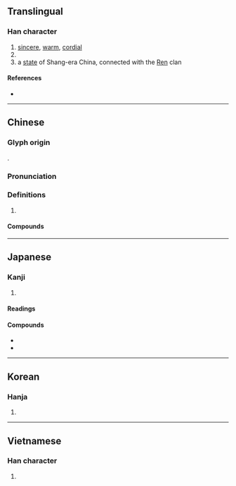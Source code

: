 {{also|挚}}
{{character info/new}}
==Translingual==

===Han character===
{{Han char|rn=64|rad=手|as=11|sn=15|four=44502|canj=GIQ|ids=⿱執手}}

# [[sincere]], [[warm]], [[cordial]]
# {{surname|lang=zh}}
# a [[state]] of Shang-era China, connected with the [[任|Ren]] clan

====References====
* {{Han ref|kx=0451.180|dkj=12632|dj=0801.280|hdz=31939.100|uh=646F|ud=25711|bh=BCB0|bd=48304}}

----

==Chinese==
{{zh-forms|s=挚}}

===Glyph origin===
{{Han etym}}
{{Han compound|執|手|c1=p|c2=s|t2=hand|ls=psc}}.

===Pronunciation===
{{zh-pron
|m=zhì
|c=zi3
|mn=qz,tw,xm,zz:chì
|mc=y
|oc=y
|cat=
}}

===Definitions===
{{zh-hanzi}}

# {{rfdef|zh}}

====Compounds====
{{zh-der|情真意摯|懇摯|摯友|摯情|摯愛|摯而有別|摯虞|摯誠|深摯|盧摯|真摯|誠摯|鷹擊毛摯}}

----

==Japanese==

===Kanji===
{{ja-kanji|grade=|rs=手11}}

# {{defn|lang=ja|sort=手11}}

====Readings====
{{ja-readings
|on=し
|kun=いたる
}}

====Compounds====
* {{ja-r|摯実|しじつ}}
* {{ja-r|真摯|しんし}}

----

==Korean==

===Hanja===
{{ko-hanja|hangeul=지|eumhun=|rv=ji|mr=chi|y=ci}}

# {{defn|lang=ko|sort=手11}}

----

==Vietnamese==

===Han character===
{{vi-hantu|[[chí]]|rs=手11}}

# {{defn|lang=vi|sort=手11}}
